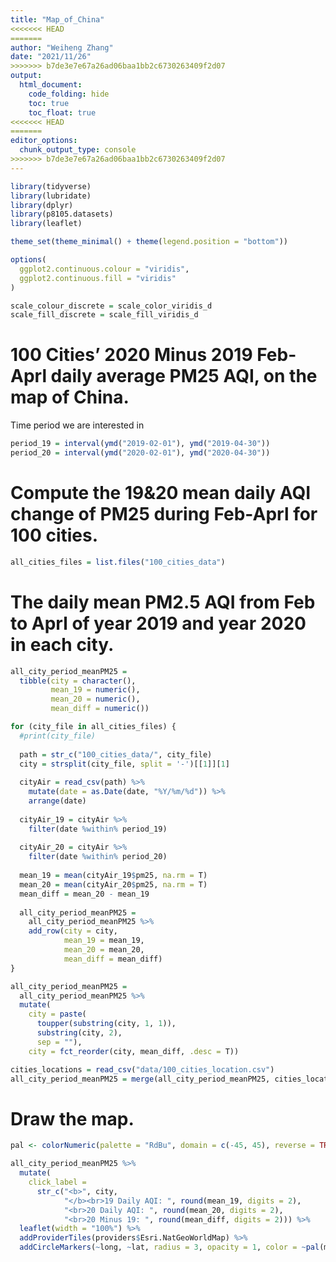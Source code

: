 ```yaml
---
title: "Map_of_China"
<<<<<<< HEAD
=======
author: "Weiheng Zhang"
date: "2021/11/26"
>>>>>>> b7de3e7e67a26ad06baa1bb2c6730263409f2d07
output: 
  html_document:
    code_folding: hide
    toc: true
    toc_float: true
<<<<<<< HEAD
=======
editor_options: 
  chunk_output_type: console
>>>>>>> b7de3e7e67a26ad06baa1bb2c6730263409f2d07
---
```



```r
library(tidyverse)
library(lubridate)
library(dplyr)
library(p8105.datasets)
library(leaflet)

theme_set(theme_minimal() + theme(legend.position = "bottom"))

options(
  ggplot2.continuous.colour = "viridis",
  ggplot2.continuous.fill = "viridis"
)

scale_colour_discrete = scale_color_viridis_d
scale_fill_discrete = scale_fill_viridis_d
```



# 100 Cities' 2020 Minus 2019 Feb-Aprl daily average PM25 AQI, on the map of China.

Time period we are interested in
```r
period_19 = interval(ymd("2019-02-01"), ymd("2019-04-30"))
period_20 = interval(ymd("2020-02-01"), ymd("2020-04-30"))
```

# Compute the 19&20 mean daily AQI change of PM25 during Feb-Aprl for 100 cities.

```r
all_cities_files = list.files("100_cities_data")
```

# The daily mean PM2.5 AQI from Feb to Aprl of year 2019 and year 2020 in each city.
```r
all_city_period_meanPM25 = 
  tibble(city = character(),
         mean_19 = numeric(),
         mean_20 = numeric(),
         mean_diff = numeric())
```

```r
for (city_file in all_cities_files) {
  #print(city_file)
  
  path = str_c("100_cities_data/", city_file)
  city = strsplit(city_file, split = '-')[[1]][1]
  
  cityAir = read_csv(path) %>% 
    mutate(date = as.Date(date, "%Y/%m/%d")) %>%
    arrange(date)
  
  cityAir_19 = cityAir %>% 
    filter(date %within% period_19) 
  
  cityAir_20 = cityAir %>% 
    filter(date %within% period_20)
  
  mean_19 = mean(cityAir_19$pm25, na.rm = T)
  mean_20 = mean(cityAir_20$pm25, na.rm = T)
  mean_diff = mean_20 - mean_19
  
  all_city_period_meanPM25 = 
    all_city_period_meanPM25 %>% 
    add_row(city = city, 
            mean_19 = mean_19, 
            mean_20 = mean_20, 
            mean_diff = mean_diff)
}

```


```r
all_city_period_meanPM25 = 
  all_city_period_meanPM25 %>% 
  mutate(
    city = paste(
      toupper(substring(city, 1, 1)), 
      substring(city, 2), 
      sep = ""),
    city = fct_reorder(city, mean_diff, .desc = T))
```


```r
cities_locations = read_csv("data/100_cities_location.csv")
all_city_period_meanPM25 = merge(all_city_period_meanPM25, cities_locations)
```

# Draw the map.
```r
pal <- colorNumeric(palette = "RdBu", domain = c(-45, 45), reverse = TRUE)

all_city_period_meanPM25 %>% 
  mutate(
    click_label = 
      str_c("<b>", city, 
            "</b><br>19 Daily AQI: ", round(mean_19, digits = 2), 
            "<br>20 Daily AQI: ", round(mean_20, digits = 2),
            "<br>20 Minus 19: ", round(mean_diff, digits = 2))) %>% 
  leaflet(width = "100%") %>% 
  addProviderTiles(providers$Esri.NatGeoWorldMap) %>% 
  addCircleMarkers(~long, ~lat, radius = 3, opacity = 1, color = ~pal(mean_diff), popup = ~click_label)
```







